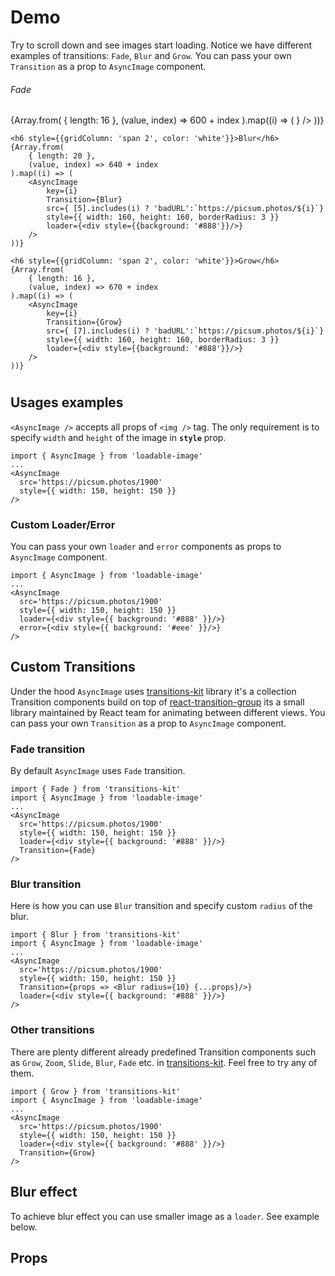 
<Meta title='LoadableImage' of={ImageStories} />

# Demo
Try to scroll down and see images start loading. Notice we have  different examples of transitions: `Fade`, `Blur` and `Grow`.
You can pass your own `Transition` as a prop to `AsyncImage` component.
<div style={{
	gap: 4,
	padding: 16,
	borderRadius: 4,
	display: 'grid',
	justifyContent: 'center',
	gridTemplateColumns: 'auto auto',
	background: '#262626',
	overflow: 'scroll',
	height: 450,
}}>
	<h6 style={{gridColumn: 'span 2', color: 'white'}}>Fade</h6>
	{Array.from(
		{ length: 16 },
		(value, index) => 600 + index
	).map((i) => (
		<AsyncImage
			key={i}
			src={ [4].includes(i) ? 'badURL':`https://picsum.photos/${i}`}
			style={{ width: 160, height: 160, borderRadius: 3 }}
			loader={<div style={{background: '#888'}}/>}
		/>
	))}

	<h6 style={{gridColumn: 'span 2', color: 'white'}}>Blur</h6>
	{Array.from(
		{ length: 20 },
		(value, index) => 640 + index
	).map((i) => (
		<AsyncImage
			key={i}
			Transition={Blur}
			src={ [5].includes(i) ? 'badURL':`https://picsum.photos/${i}`}
			style={{ width: 160, height: 160, borderRadius: 3 }}
			loader={<div style={{background: '#888'}}/>}
		/>
	))}

	<h6 style={{gridColumn: 'span 2', color: 'white'}}>Grow</h6>
	{Array.from(
		{ length: 16 },
		(value, index) => 670 + index
	).map((i) => (
		<AsyncImage
			key={i}
			Transition={Grow}
			src={ [7].includes(i) ? 'badURL':`https://picsum.photos/${i}`}
			style={{ width: 160, height: 160, borderRadius: 3 }}
			loader={<div style={{background: '#888'}}/>}
		/>
	))}
</div>

#
## Usages examples
`<AsyncImage />` accepts all props of `<img />` tag.
The only requirement is to specify `width` and `height` of the image in **`style`** prop.
```tsx
import { AsyncImage } from 'loadable-image'
...
<AsyncImage
  src='https://picsum.photos/1900'
  style={{ width: 150, height: 150 }}
/>
```

### Custom Loader/Error
You can pass your own `loader` and `error` components as props to `AsyncImage` component.
```tsx
import { AsyncImage } from 'loadable-image'
...
<AsyncImage
  src='https://picsum.photos/1900'
  style={{ width: 150, height: 150 }}
  loader={<div style={{ background: '#888' }}/>}
  error={<div style={{ background: '#eee' }}/>}
/>
```

## Custom Transitions
Under the hood `AsyncImage` uses [transitions-kit](https://github.com/denchiklut/transitions-kit) library
it's a collection Transition components build on top of [react-transition-group](https://github.com/reactjs/react-transition-group) its a small library maintained by React team for animating between different views.
You can pass your own `Transition` as a prop to `AsyncImage` component.

### Fade transition
By default `AsyncImage` uses `Fade` transition.
```tsx
import { Fade } from 'transitions-kit'
import { AsyncImage } from 'loadable-image'
...
<AsyncImage
  src='https://picsum.photos/1900'
  style={{ width: 150, height: 150 }}
  loader={<div style={{ background: '#888' }}/>}
  Transition={Fade}
/>
```

### Blur transition
Here is how you can use `Blur` transition and specify custom `radius` of the blur.
```tsx
import { Blur } from 'transitions-kit'
import { AsyncImage } from 'loadable-image'
...
<AsyncImage
  src='https://picsum.photos/1900'
  style={{ width: 150, height: 150 }}
  Transition={props => <Blur radius={10} {...props}/>}
  loader={<div style={{ background: '#888' }}/>}
/>
```

### Other transitions
There are plenty different already predefined Transition components such as `Grow`, `Zoom`, `Slide`, `Blur`, `Fade` etc.
in [transitions-kit](https://github.com/denchiklut/transitions-kit). Feel free to try any of them.
```tsx
import { Grow } from 'transitions-kit'
import { AsyncImage } from 'loadable-image'
...
<AsyncImage
  src='https://picsum.photos/1900'
  style={{ width: 150, height: 150 }}
  loader={<div style={{ background: '#888' }}/>}
  Transition={Grow}
/>
```

## Blur effect
To achieve blur effect you can use smaller image as a `loader`. See example below.
<Canvas of={ImageStories.Blur} sourceState='shown' />

## Props
<div style={{overflowX: 'auto'}}>
	<Controls of={ImageStories.Blur} />
</div>
